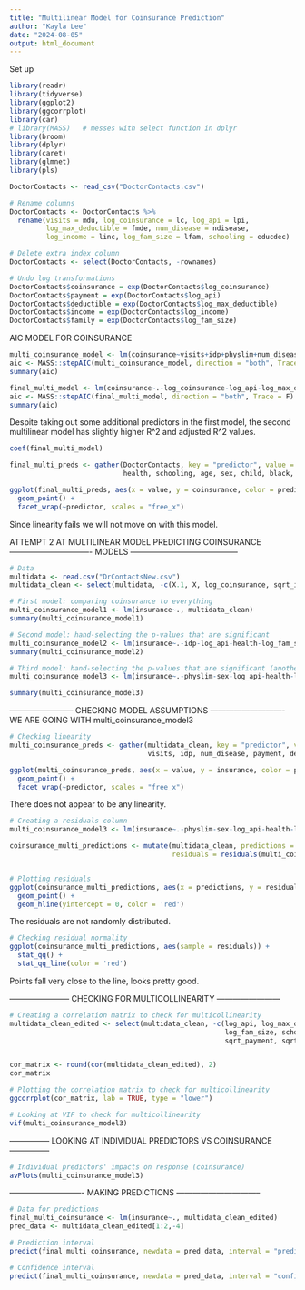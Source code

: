 ```yaml
---
title: "Multilinear Model for Coinsurance Prediction"
author: "Kayla Lee"
date: "2024-08-05"
output: html_document
---
```


Set up
```r
library(readr)
library(tidyverse)
library(ggplot2)
library(ggcorrplot)
library(car)
# library(MASS)   # messes with select function in dplyr
library(broom)
library(dplyr)
library(caret)
library(glmnet)
library(pls)

DoctorContacts <- read_csv("DoctorContacts.csv")

# Rename columns
DoctorContacts <- DoctorContacts %>%
  rename(visits = mdu, log_coinsurance = lc, log_api = lpi,
         log_max_deductible = fmde, num_disease = ndisease,
         log_income = linc, log_fam_size = lfam, schooling = educdec)

# Delete extra index column
DoctorContacts <- select(DoctorContacts, -rownames)

# Undo log transformations
DoctorContacts$coinsurance = exp(DoctorContacts$log_coinsurance)
DoctorContacts$payment = exp(DoctorContacts$log_api)
DoctorContacts$deductible = exp(DoctorContacts$log_max_deductible)
DoctorContacts$income = exp(DoctorContacts$log_income)
DoctorContacts$family = exp(DoctorContacts$log_fam_size)
```


AIC MODEL FOR COINSURANCE
```r
multi_coinsurance_model <- lm(coinsurance~visits+idp+physlim+num_disease+black+payment+deductible+income+family-log_coinsurance-log_api-log_max_deductible-log_income-log_fam_size, DoctorContacts)
aic <- MASS::stepAIC(multi_coinsurance_model, direction = "both", Trace = F)
summary(aic)
```

```r
final_multi_model <- lm(coinsurance~.-log_coinsurance-log_api-log_max_deductible-log_income-log_fam_size, DoctorContacts)
aic <- MASS::stepAIC(final_multi_model, direction = "both", Trace = F)
summary(aic)
```

Despite taking out some additional predictors in the first model, the second multilinear model has slightly higher R^2 and adjusted R^2 values.

```r
coef(final_multi_model)
```

```r
final_multi_preds <- gather(DoctorContacts, key = "predictor", value = "value", visits, idp, num_disease, 
                            health, schooling, age, sex, child, black, payment, deductible, income, family)

ggplot(final_multi_preds, aes(x = value, y = coinsurance, color = predictor)) + 
  geom_point() +
  facet_wrap(~predictor, scales = "free_x")
```

Since linearity fails we will not move on with this model.







ATTEMPT 2 AT MULTILINEAR MODEL PREDICTING COINSURANCE
------------------------------- MODELS -----------------------------------------
```r
# Data
multidata <- read.csv("DrContactsNew.csv")
multidata_clean <- select(multidata, -c(X.1, X, log_coinsurance, sqrt_insurance))

# First model: comparing coinsurance to everything
multi_coinsurance_model1 <- lm(insurance~., multidata_clean)
summary(multi_coinsurance_model1)
```

```r
# Second model: hand-selecting the p-values that are significant
multi_coinsurance_model2 <- lm(insurance~.-idp-log_api-health-log_fam_size-schooling-sex-child-black-family-log_max_deductible-log_income-sqrt_payment-sqrt_deductible-sqrt_income-sqrt_family, multidata_clean)
summary(multi_coinsurance_model2)
```

```r
# Third model: hand-selecting the p-values that are significant (another attempt)
multi_coinsurance_model3 <- lm(insurance~.-physlim-sex-log_api-health-log_fam_size-schooling-age-child-black-log_max_deductible-log_income-sqrt_payment-sqrt_deductible-sqrt_income-sqrt_family, multidata_clean)

summary(multi_coinsurance_model3)
```



------------------------ CHECKING MODEL ASSUMPTIONS ----------------------------
WE ARE GOING WITH multi_coinsurance_model3
```r
# Checking linearity
multi_coinsurance_preds <- gather(multidata_clean, key = "predictor", value = "value", 
                                  visits, idp, num_disease, payment, deductible, income, family)

ggplot(multi_coinsurance_preds, aes(x = value, y = insurance, color = predictor)) + 
  geom_point() +
  facet_wrap(~predictor, scales = "free_x")
```
There does not appear to be any linearity.

```r
# Creating a residuals column
multi_coinsurance_model3 <- lm(insurance~.-physlim-sex-log_api-health-log_fam_size-schooling-age-child-black-log_max_deductible-log_income-sqrt_payment-sqrt_deductible-sqrt_income-sqrt_family, multidata_clean)

coinsurance_multi_predictions <- mutate(multidata_clean, predictions = fitted(multi_coinsurance_model3), 
                                        residuals = residuals(multi_coinsurance_model3))


# Plotting residuals
ggplot(coinsurance_multi_predictions, aes(x = predictions, y = residuals)) + 
  geom_point() + 
  geom_hline(yintercept = 0, color = 'red')
```
The residuals are not randomly distributed.

```r
# Checking residual normality
ggplot(coinsurance_multi_predictions, aes(sample = residuals)) + 
  stat_qq() + 
  stat_qq_line(color = 'red')
```
Points fall very close to the line, looks pretty good.



----------------------- CHECKING FOR MULTICOLLINEARITY  ------------------------
```r
# Creating a correlation matrix to check for multicollinearity
multidata_clean_edited <- select(multidata_clean, -c(log_api, log_max_deductible, physlim, health, log_income,
                                                     log_fam_size, schooling, age, sex, child, black, 
                                                     sqrt_payment, sqrt_deductible, sqrt_income, sqrt_family))


cor_matrix <- round(cor(multidata_clean_edited), 2)
cor_matrix
```

```r
# Plotting the correlation matrix to check for multicollinearity
ggcorrplot(cor_matrix, lab = TRUE, type = "lower")
```

```r
# Looking at VIF to check for multicollinearity
vif(multi_coinsurance_model3)
```



--------------- LOOKING AT INDIVIDUAL PREDICTORS VS COINSURANCE  ---------------
```r
# Individual predictors' impacts on response (coinsurance)
avPlots(multi_coinsurance_model3)
```



---------------------------- MAKING PREDICTIONS --------------------------------
```r
# Data for predictions
final_multi_coinsurance <- lm(insurance~., multidata_clean_edited)
pred_data <- multidata_clean_edited[1:2,-4]

# Prediction interval
predict(final_multi_coinsurance, newdata = pred_data, interval = "prediction", level = 0.95)
```

```r
# Confidence interval
predict(final_multi_coinsurance, newdata = pred_data, interval = "confidence", level = 0.95)
```









